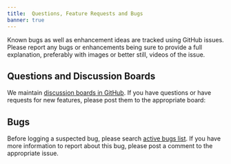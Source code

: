 ```yaml
---
title:  Questions, Feature Requests and Bugs
banner: true
---
```


Known bugs as well as enhancement ideas are tracked using GitHub issues. Please report any bugs or enhancements being sure to provide a full explanation, preferably with images or better still, videos of the issue.

## Questions and Discussion Boards

We maintain [discussion boards in GitHub](https://github.com/Riverscapes/QRiS/discussions). If you have questions or have requests for new features, please post them to the appropriate board:

## Bugs

Before logging a suspected bug, please search [active bugs list](https://github.com/Riverscapes/QRiS/issues). If you have more information to report about this bug, please post a comment to the appropriate issue. 